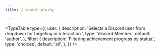 ```yaml
---
title: / search plushy

---
```



<TypeTable
  type={{
    user: {
      description:
        'Selects a Discord user from dropdown for targeting or interaction.',
      type: 'discord.Member',
      default: 'author',
    },
    filter: {
      description:
        'Filtering achievement progress by status.',
      type: 'choices',
      default: 'all',
    },
  }}
/>